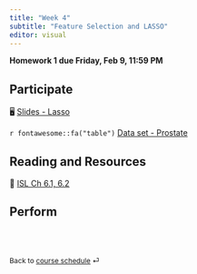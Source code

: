 ```yaml
---
title: "Week 4"
subtitle: "Feature Selection and LASSO"
editor: visual
---
```


::: callout-important
**Homework 1 due Friday, Feb 9, 11:59 PM**
:::

## Participate

🖥️ [Slides - Lasso](/slides/06-lasso-cv.html)

`r fontawesome::fa("table")` [Data set - Prostate](https://hastie.su.domains/ElemStatLearn/)

## Reading and Resources

📖 [ISL Ch 6.1, 6.2](https://www.statlearning.com/)

## Perform

<!-- 📋 [Lab-08 Tibbles and Pipes](/exercise/lab08-tibble.html) -->

<!-- 📋 [Lab-09 NumPy and pandas](/exercise/lab09-numpy.html) -->

<br><br>

::: {style="font-size: 0.875em;"}
Back to [course schedule](/ "Course schedule") ⏎
:::
